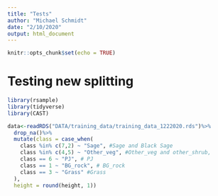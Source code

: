```yaml
---
title: "Tests"
author: "Michael Schmidt"
date: "2/10/2020"
output: html_document
---
```


```r
knitr::opts_chunk$set(echo = TRUE)
```

# Testing new splitting
```r
library(rsample)
library(tidyverse)
library(CAST)

data<-readRDS("DATA/training_data/training_data_1222020.rds")%>%
  drop_na()%>%
  mutate(class = case_when(
    class %in% c(7,2) ~ "Sage", #Sage and Black Sage 
    class %in% c(4,5) ~ "Other_veg", #Other_veg and other_shrub,
    class == 6 ~ "PJ", # PJ
    class == 1 ~ "BG_rock", # BG_rock
    class == 3 ~ "Grass" #Grass
  ),
  height = round(height, 1))




```

